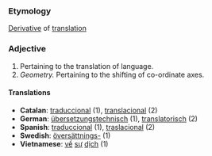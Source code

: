 ===Etymology===
[[Derivative]] of [[translation]]

===Adjective===
#Pertaining to the translation of language.
#''Geometry.'' Pertaining to the shifting of co-ordinate axes.
====Translations====
*'''Catalan''': [[traduccional]] (1), [[translacional]] (2)
*'''German''': [[übersetzungstechnisch]] (1), [[translatorisch]] (2)
*'''Spanish''': [[traduccional]] (1), [[traslacional]] (2)
*'''Swedish''': [[översättnings-]] (1)
*'''Vietnamese''': [[về]] [[sự]] [[dịch]] (1)